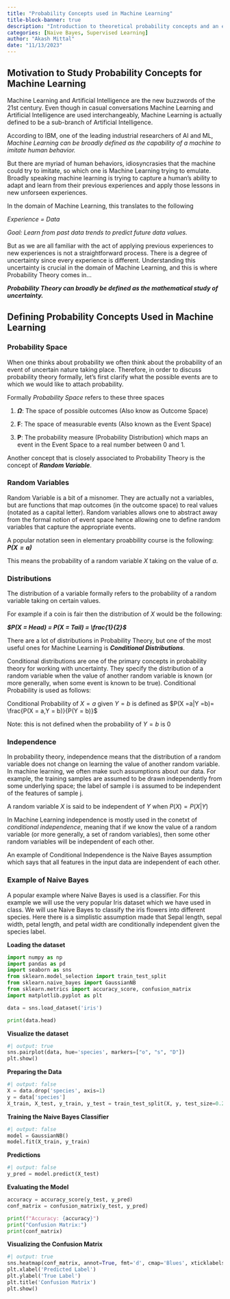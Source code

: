 ```yaml
---
title: "Probability Concepts used in Machine Learning"
title-block-banner: true
description: "Introduction to theoretical probability concepts and an example of Naive Bayes."
categories: [Naive Bayes, Supervised Learning]
author: "Akash Mittal"
date: "11/13/2023"
---
```



## Motivation to Study Probability Concepts for Machine Learning {.larger}

Machine Learning and Artificial Intelligence are the new buzzwords of the 21st century. Even though in casual conversations Machine Learning and Artificial Intelligence are used interchangeably, Machine Learning is actually defined to be a sub-branch of Artificial Intelligence.

According to IBM, one of the leading industrial researchers of AI and ML, *Machine Learning can be broadly defined as the capability of a machine to imitate human behavior.* 

But there are myriad of human behaviors, idiosyncrasies that the machine could try to imitate, so which one is Machine Learning trying to emulate. Broadly speaking machine learning is trying to capture a human's ability to adapt and learn from their previous experiences and apply those lessons in new unforseen experiences.

In the domain of Machine Learning, this translates to the following

_Experience = Data_

_Goal: Learn from past data trends to predict future data values._

But as we are all familiar with the act of applying previous experiences to new experiences is not a straightforward process. There is a degree of uncertainty since every experience is different. Understanding this uncertainty is crucial in the domain of Machine Learning, and this is where Probability Theory comes in...

_**Probability Theory can broadly be defined as the mathematical study of uncertainty.**_

## Defining Probability Concepts Used in Machine Learning {.larger}

### Probability Space 
When one thinks about probability we often think about the probability of an event of uncertain nature taking place. Therefore, in order to discuss probability theory formally, let's first clarify what the possible events are to which we would like to attach probability.

Formally _Probability Space_ refers to these three spaces

1. **$\Omega$**: The space of possible outcomes (Also know as Outcome Space)

2. **F**: The space of measurable events (Also known as the Event Space)

3. **P**: The probability measure (Probability Distribution) which maps an event in the Event Space to a real number between 0 and 1.

Another concept that is closely associated to Probability Theory is the concept of **_Random Variable_**. 

### Random Variables

Random Variable is a bit of a misnomer. They are actually not a variables, but are functions that map outcomes (in the outcome space) to real values (notated as a capital letter). Random variables allows one to abstract away from the formal notion of event space hence allowing one to define random variables that capture the appropriate events.

A popular notation seen in elementary proabbility course is the following: **_$P(X = a)$_**

This means the probability of a random variable $X$ taking on the value of $a$.

### Distributions

The distribution of a variable formally refers to the probability of a random variable taking on certain values.

For example if a coin is fair then the distribution of $X$ would be the following:

**_$P(X = Head) = P(X = Tail) = \frac{1}{2}$_**

There are a lot of distributions in Probability Theory, but one of the most useful ones for Machine Learning is **_Conditional Distributions_**.

Conditional distributions are one of the primary concepts in probability theory for working with uncertainty. They specify the distribution of a random variable when the value of another random variable is known (or more generally, when some event is known to be true). Conditional Probability is used as follows:

Conditional Probability of $X = a$ given $Y = b$ is defined as
$P(X =a|Y =b)= \frac{P(X = a,Y = b)}{P(Y = b)}$ 

Note: this is not defined when the probability of $Y = b$ is 0

### Independence

In probability theory, independence means that the distribution of a random variable does not change on learning the value of another random variable. In machine learning, we often make such assumptions about our data. For example, the training samples are assumed to be drawn independently from some underlying space; the label of sample i is assumed to be independent of the features of sample j.

A random variable $X$ is said to be independent of $Y$ when $P(X) = P(X|Y)$

In Machine Learning independence is mostly used in the conetxt of _conditional independence_, meaning that if we know the value of a random variable (or more generally, a set of random variables), then some other random variables will be independent of each other.

An example of Conditional Independence is the Naive Bayes assumption which says that all features in the input data are independent of each other.

### Example of Naive Bayes

A popular example where Naive Bayes is used is a classifier. For this example we will use the very popular Iris dataset which we have used in class. We will use Naive Bayes to classify the iris flowers into different species. Here there is a simplistic assumption made that Sepal length, sepal width, petal length, and petal width are conditionally independent given the species label.

**Loading the dataset**

```python
import numpy as np
import pandas as pd
import seaborn as sns
from sklearn.model_selection import train_test_split
from sklearn.naive_bayes import GaussianNB
from sklearn.metrics import accuracy_score, confusion_matrix
import matplotlib.pyplot as plt

data = sns.load_dataset('iris')

print(data.head)
```

**Visualize the dataset**

```python
#| output: true
sns.pairplot(data, hue='species', markers=["o", "s", "D"])
plt.show()
```

**Preparing the Data**
```python
#| output: false
X = data.drop('species', axis=1)
y = data['species']
X_train, X_test, y_train, y_test = train_test_split(X, y, test_size=0.2, random_state=42)
```

**Training the Naive Bayes Classifier**
```python
#| output: false
model = GaussianNB()
model.fit(X_train, y_train)
```

**Predictions**
```python
#| output: false
y_pred = model.predict(X_test)
```

**Evaluating the Model**
```python

accuracy = accuracy_score(y_test, y_pred)
conf_matrix = confusion_matrix(y_test, y_pred)

print(f"Accuracy: {accuracy}")
print("Confusion Matrix:")
print(conf_matrix)
```

**Visualizing the Confusion Matrix**
```python
#| output: true
sns.heatmap(conf_matrix, annot=True, fmt='d', cmap='Blues', xticklabels=model.classes_, yticklabels=model.classes_)
plt.xlabel('Predicted Label')
plt.ylabel('True Label')
plt.title('Confusion Matrix')
plt.show()
```


